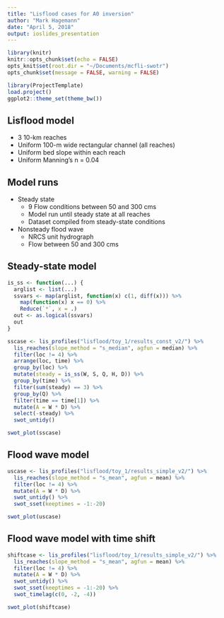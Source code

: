 ```yaml
---
title: "Lisflood cases for A0 inversion"
author: "Mark Hagemann"
date: "April 5, 2018"
output: ioslides_presentation
---
```


```r
library(knitr)
knitr::opts_chunk$set(echo = FALSE)
opts_knit$set(root.dir = "~/Documents/mcfli-swotr")
opts_chunk$set(message = FALSE, warning = FALSE)
```

```r
library(ProjectTemplate)
load.project()
ggplot2::theme_set(theme_bw())
```

    
## Lisflood model

- 3 10-km reaches 
- Uniform 100-m wide rectangular channel (all reaches)
- Uniform bed slope within each reach
- Uniform Manning's n = 0.04

## Model runs

- Steady state
    - 9 Flow conditions between 50 and 300 cms
    - Model run until steady state at all reaches
    - Dataset compiled from steady-state conditions
- Nonsteady flood wave
    - NRCS unit hydrograph
    - Flow between 50 and 300 cms

## Steady-state model

```r
is_ss <- function(...) {
  arglist <- list(...)
  ssvars <- map(arglist, function(x) c(1, diff(x))) %>% 
    map(function(x) x == 0) %>% 
    Reduce(`*`, x = .)
  out <- as.logical(ssvars)
  out
}

sscase <- lis_profiles("lisflood/toy_1/results_const_v2/") %>% 
  lis_reaches(slope_method = "s_median", agfun = median) %>% 
  filter(loc != 4) %>%
  arrange(loc, time) %>% 
  group_by(loc) %>% 
  mutate(steady = is_ss(W, S, Q, H, D)) %>% 
  group_by(time) %>% 
  filter(sum(steady) == 3) %>% 
  group_by(Q) %>% 
  filter(time == time[1]) %>% 
  mutate(A = W * D) %>% 
  select(-steady) %>% 
  swot_untidy()

swot_plot(sscase)
```

## Flood wave model

```r
uscase <- lis_profiles("lisflood/toy_1/results_simple_v2/") %>% 
  lis_reaches(slope_method = "s_mean", agfun = mean) %>% 
  filter(loc != 4) %>%
  mutate(A = W * D) %>% 
  swot_untidy() %>% 
  swot_sset(keeptimes = -1:-20)

swot_plot(uscase)
```

## Flood wave model with time shift

```r
shiftcase <- lis_profiles("lisflood/toy_1/results_simple_v2/") %>% 
  lis_reaches(slope_method = "s_mean", agfun = mean) %>% 
  filter(loc != 4) %>%
  mutate(A = W * D) %>% 
  swot_untidy() %>% 
  swot_sset(keeptimes = -1:-20) %>% 
  swot_timelag(c(0, -2, -4))

swot_plot(shiftcase)
```
